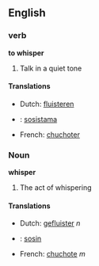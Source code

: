 ==English==
===verb===
'''to whisper'''

# Talk in a quiet tone
====Translations====
*Dutch: [[fluisteren]]
* {{et}}: [[sosistama]]
*French: [[chuchoter]]

===Noun===
'''whisper'''

# The act of whispering
====Translations====
*Dutch: [[gefluister]] ''n''
* {{et}}: [[sosin]]
*French: [[chuchote]] ''m''